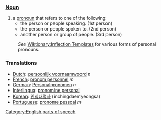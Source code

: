 ===[[Noun]]===
#a [[pronoun]] that refers to one of the following:
#*the person or people speaking. (1st person)
#*the person or people spoken to. (2nd person)
#*another person or group of people. (3rd person)
:''See'' [[Wiktionary:Inflection Templates]] for various forms of personal pronouns.

===Translations===
*[[Dutch]]: [[persoonlijk voornaamwoord]] ''n''
*[[French]]: [[pronom personnel]] ''m''
*[[German]]: [[Personalpronomen]] ''n''
*[[Interlingua]]: [[pronomine personal]]
*[[Korean]]: [[인칭대명사]] (inchingdaemyeongsa)
*[[Portuguese]]: [[pronome pessoal]] ''m''

[[Category:English parts of speech]]